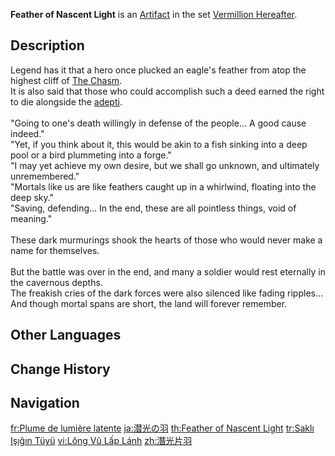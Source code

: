 {{Artifact Infobox
|image = Item Feather of Nascent Light.png
|set   = Vermillion Hereafter
|piece = Plume of Death
}}
{{Description|A dimly lustrous pinion steeped in strong memories.}}
'''Feather of Nascent Light''' is an [[Artifact]] in the set [[Vermillion Hereafter]].

==Description==
Legend has it that a hero once plucked an eagle's feather from atop the highest cliff of [[The Chasm (Area)|The Chasm]].<br>
It is also said that those who could accomplish such a deed earned the right to die alongside the [[adepti]].<br>
<br>
"Going to one's death willingly in defense of the people... A good cause indeed."<br>
"Yet, if you think about it, this would be akin to a fish sinking into a deep pool or a bird plummeting into a forge."<br>
"I may yet achieve my own desire, but we shall go unknown, and ultimately unremembered."<br>
"Mortals like us are like feathers caught up in a whirlwind, floating into the deep sky."<br>
"Saving, defending... In the end, these are all pointless things, void of meaning."<br>
<br>
These dark murmurings shook the hearts of those who would never make a name for themselves.<br>
<br>
But the battle was over in the end, and many a soldier would rest eternally in the cavernous depths.<br>
The freakish cries of the dark forces were also silenced like fading ripples...<br>
And though mortal spans are short, the land will forever remember.

==Other Languages==
{{Other Languages
|en       = Feather of Nascent Light
|zhs      = 潜光片羽
|zhs_rm   = Qiánguāng Piànyǔ
|zht      = 潛光片羽
|zht_rm   = Qiánguāng Piànyǔ
|zh_tl    = Feather of Latent Light
|ja       = 潜光の羽
|ja_rm    = Senkou no Hane{{Assumed}}
|ja_tl    = Feather of Concealed Light
|ko       = 숨겨진 빛의 깃털
|ko_rm    = Sumgyeojin Bit-ui Git'teol
|ko_tl    = Feather of Hidden Light
|es       = Pluma del Resplandor
|es_tl    = Feather of Radiance
|fr       = Plume de lumière latente
|fr_tl    = Feather of Latent Light
|ru       = Перо скрытого сияния
|ru_tl    = Feather of Hidden Radiance
|th       = Feather of Nascent Light
|vi       = Lông {{tt|Vũ|羽}} Lấp Lánh
|vi_tl    = Sparkling Feather
|de       = Feder des Schleichlichts
|de_tl    = Feather of Creeping Light
|id       = Feather of Nascent Light
|pt       = Pena do Esplendor
|pt_tl    = 
|tr       = Saklı Işığın Tüyü
|tr_tl    = The Hidden Light's Feather
|it       = Piuma della luce nascente
|it_tl    = Feather of Nascent Light
}}

==Change History==
{{Change History|2.6}}

==Navigation==
{{Artifact Set Navbox|Vermillion Hereafter}}

[[fr:Plume de lumière latente]]
[[ja:潜光の羽]]
[[th:Feather of Nascent Light]]
[[tr:Saklı Işığın Tüyü]]
[[vi:Lông Vũ Lấp Lánh]]
[[zh:潛光片羽]]